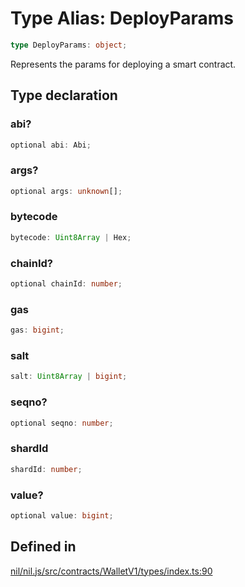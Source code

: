 # Type Alias: DeployParams

```ts
type DeployParams: object;
```

Represents the params for deploying a smart contract.

## Type declaration

### abi?

```ts
optional abi: Abi;
```

### args?

```ts
optional args: unknown[];
```

### bytecode

```ts
bytecode: Uint8Array | Hex;
```

### chainId?

```ts
optional chainId: number;
```

### gas

```ts
gas: bigint;
```

### salt

```ts
salt: Uint8Array | bigint;
```

### seqno?

```ts
optional seqno: number;
```

### shardId

```ts
shardId: number;
```

### value?

```ts
optional value: bigint;
```

## Defined in

[nil/nil.js/src/contracts/WalletV1/types/index.ts:90](https://github.com/NilFoundation/nil.js/blob/d8bba16997233f201c54e5c49ccea4dad0518b53/src/contracts/WalletV1/types/index.ts#L90)
